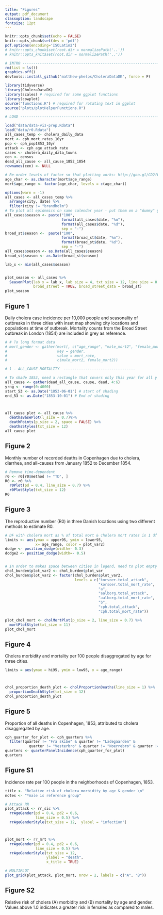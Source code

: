 ```yaml
---
title: "Figures"
output: pdf_document
classoption: landscape
fontsize: 12pt
---
```


```r
knitr::opts_chunk$set(echo = FALSE)
knitr::opts_chunk$set(dev = 'pdf')
pdf.options(encoding='ISOLatin2')
# knitr::opts_chunk$set(root.dir = normalizePath('..'))
# knitr::opts_knit$set(root.dir = normalizePath('..'))

```



```r
# INTRO -------------------------------------------------------------------
rm(list = ls())
graphics.off()
devtools::install_github('matthew-phelps/CholeraDataDK', force = F)

library(tidyverse)
library(CholeraDataDK)
library(scales) # required for some ggplot functions
library(cowplot)
source("functions.R") # required for rotating text in ggplot 
source("plots/plotHelperFunctions.R")

# LOAD --------------------------------------------------------------------

load("data/data-viz-prep.Rdata")
load("data/r0.Rdata")
all_cases_temp <- cholera_daily_data
mort <- cph_mort_rates_10yr
pop <- cph_pop1853_10yr
attack <- cph_age_attack_rate
cases <- cholera_daily_data_towns
cen <- census
dead_all_cause <- all_cause_1852_1854
rownames(cen) <- NULL

# Re-order levels of factor so that plotting works: http://goo.gl/CD2fEC
age_char <- as.character(mort$age_range)
mort$age_range <- factor(age_char, levels = c(age_char))

```

```r

options(warn = -1)
all_cases <- all_cases_temp %>%
  arrange(city, date) %>%
  filter(city != "brandholm")
# To plot all epidemics on same calendar year - put them on a "dummy" year
all_cases$season <- paste("100",
                          format(all_cases$date, "%m"),
                          format(all_cases$date, "%d"),
                          sep = "-")
broad_st$season <-  paste("100",
                          format(broad_st$date, "%m"),
                          format(broad_st$date, "%d"),
                          sep = "-")
all_cases$season <- as.Date(all_cases$season)
broad_st$season <- as.Date(broad_st$season)

lab_x <- min(all_cases$season)


plot_season <- all_cases %>%
  SeasonPlot(lab_x = lab_x, lab_size = 4, txt_size = 12, line_size = 0.8,
             broad_street = TRUE, broad_street_data = broad_st)
plot_season
```

## Figure 1   
Daily cholera case incidence per 10,000 people and seasonality of outbreaks in three cities with inset map showing city locations and populations at time of outbreak. Mortality counts from the Broad Street outbreak in London (1854) are included in grey as reference.



```r
# # To long format data
# mort_gender <- gather(mort[, c("age_range", "male_mort2", "female_mort2")],
#                       key = gender,
#                       value = mort_rate,
#                       c(male_mort2, female_mort2))

# 1 - ALL_CAUSE MORTALITY  ---------------------------------

# To shade 1853, need a rectangle that covers only this year for all y
all_cause <- gather(dead_all_cause, cause, dead, 4:6)
yrng <- range(0:4000)
start_53 <- as.Date("1853-06-01") # start of shading
end_53 <- as.Date("1853-10-01") # End of shading



all_cause_plot <- all_cause %>%
  deathsBasePlot(l_size = 0.7)%>%
  deathPoints(p_size = 2, space = FALSE) %>%
  deathsStyles(txt_size = 12)
all_cause_plot
```


## Figure 2  
Monthly number of recorded deaths in Copenhagen due to cholera, diarrhea, and all-causes from January 1852 to December 1854.
\newpage


```r

# Remove time-dependent
r0 <- r0[r0$method != "TD", ]
R0 <- r0 %>%
  r0Plot(pd = 0.4, line_size = 0.7) %>%
  r0PlotStyle(txt_size = 12)
R0
```

## Figure 3  
The reproductive number (R0) in three Danish locations using two different methods to estimate R0.
\newpage


```r
# DF with cholera mort as % of total mort & cholera mort rates in 1 df
limits <- aes(ymax = upper95, ymin = lower95,
              x= age_range, color = plot_var2)
dodge <- position_dodge(width=- 0.3)
dodge2 <- position_dodge(width=- 0.5)


# In order to makes space between cities in legend, need to plot empty "dummy" variables that will be white space. Creat empty factors:
chol_burden$plot_var2 <- chol_burden$plot_var
chol_burden$plot_var2 <- factor(chol_burden$plot_var2,
                                levels = c("korsoer.total_attack", 
                                           "korsoer.total_mort_rate",
                                           "a",
                                           "aalborg.total_attack",
                                           "aalborg.total_mort_rate",
                                           "b",
                                           "cph.total_attack",
                                           "cph.total_mort_rate"))

plot_chol_mort <- cholMortPlot(p_size = 2, line_size = 0.7) %>%
  mortPlotStyle(txt_size = 11)
plot_chol_mort
```

## Figure 4  
Cholera morbidity and mortality per 100 people disaggregated by age for three cities.
\newpage

```r
limits = aes(ymax = hi95, ymin = low95, x = age_range)



chol_proportion_death_plot <- cholProportionDeaths(line_size = 1) %>%
  proportionDeathStyle(txt_size = 12)
chol_proportion_death_plot


```

## Figure 5  
Proportion of all deaths in Copenhagen, 1853, attributed to cholera disaggregated by age.
\newpage



```r

cph_quarter_for_plot <- cph_quarters %>%
  filter(quarter != "Fra skibe" & quarter != "Ladegaarden" &
           quarter != "Vesterbro" & quarter != "Noerrebro" & quarter != "Oesterbro")
quarters <- quarterPanelIncidence(cph_quarter_for_plot)
quarters

```


## Figure S1  
Incidence rate per 100 people in the neighborhoods of Copenhagen, 1853.
\newpage


```r

title <- "Relative risk of cholera morbidity by age & gender \n"
notes <- "*male is reference group"

# Attack RR
plot_attack <- rr_sic %>%
  rrAgeGender(pd = 0.4, pd2 = 0.6,
              line_size = 0.5) %>%
  rrAgeGenderStyle(txt_size = 12,  ylabel = "infection")



plot_mort <- rr_mrt %>%
  rrAgeGender(pd = 0.4, pd2 = 0.6,
              line_size = 0.5) %>%
  rrAgeGenderStyle(txt_size = 12,
                   ylabel = "death",
                   x_title = TRUE)

# MULTIPLOT 
plot_grid(plot_attack, plot_mort, nrow = 2, labels = c("A", "B"))
```

## Figure S2  
Relative risk of cholera (A) morbidity and (B) mortality by age and gender. Values above 1.0 indicates a greater risk in females as compared to males.



